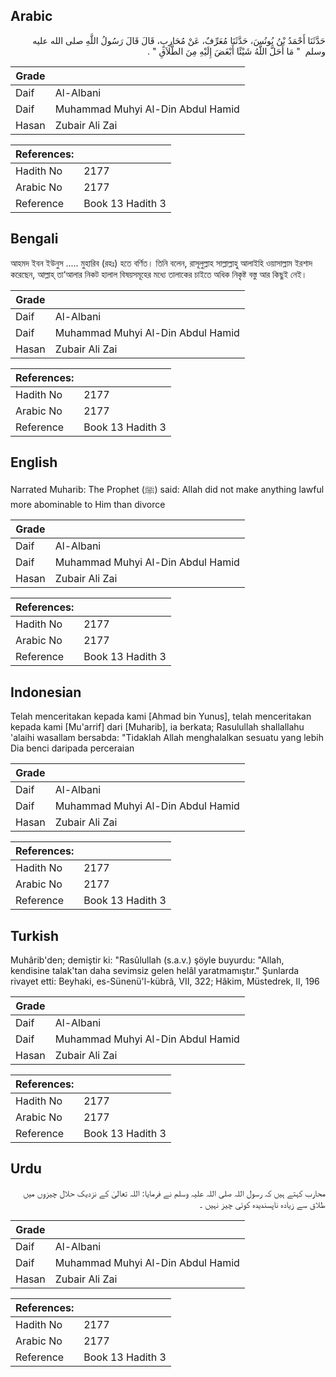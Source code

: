 ## Arabic


<div dir="rtl" lang="ar" style={{fontSize:'larger',backgroundColor:'#f8f9fa',padding:20}}>
حَدَّثَنَا أَحْمَدُ بْنُ يُونُسَ، حَدَّثَنَا مُعَرِّفٌ، عَنْ مُحَارِبٍ، قَالَ قَالَ رَسُولُ اللَّهِ صلى الله عليه وسلم ‏ "‏ مَا أَحَلَّ اللَّهُ شَيْئًا أَبْغَضَ إِلَيْهِ مِنَ الطَّلاَقِ ‏"‏ ‏.‏
</div>
<div style={{backgroundColor:'#f8f9fa',padding:20, marginBottom: 10}}><table> <thead> <tr> <th>Grade</th> <th></th> </tr> </thead> <tbody> <tr><td>Daif</td><td>Al-Albani</td></tr><tr><td>Daif</td><td>Muhammad Muhyi Al-Din Abdul Hamid</td></tr><tr><td>Hasan</td><td>Zubair Ali Zai</td></tr></tbody></table><table> <thead> <tr> <th>References:</th> <th></th> </tr> </thead> <tbody><tr><td>Hadith No</td><td>2177</td></tr><tr><td>Arabic No</td><td>2177</td></tr><tr><td>Reference</td><td>Book 13 Hadith 3</td></tr></tbody></table></div>

## Bengali


<div dir="ltr" lang="bn" style={{fontSize:'larger',backgroundColor:'#f8f9fa',padding:20}}>
আহমদ ইবন ইউনুস ..... মুহারিব (রহঃ) হতে বর্ণিত। তিনি বলেন, রাসূলুল্লাহ সাল্লাল্লাহু আলাইহি ওয়াসাল্লাম ইরশাদ করেছেন, আল্লাহ্ তা‘আলার নিকট হালাল বিষয়সমূহের মধ্যে তালাকের চাইতে অধিক নিকৃষ্ট বস্তু আর কিছুই নেই।
</div>
<div style={{backgroundColor:'#f8f9fa',padding:20, marginBottom: 10}}><table> <thead> <tr> <th>Grade</th> <th></th> </tr> </thead> <tbody> <tr><td>Daif</td><td>Al-Albani</td></tr><tr><td>Daif</td><td>Muhammad Muhyi Al-Din Abdul Hamid</td></tr><tr><td>Hasan</td><td>Zubair Ali Zai</td></tr></tbody></table><table> <thead> <tr> <th>References:</th> <th></th> </tr> </thead> <tbody><tr><td>Hadith No</td><td>2177</td></tr><tr><td>Arabic No</td><td>2177</td></tr><tr><td>Reference</td><td>Book 13 Hadith 3</td></tr></tbody></table></div>

## English


<div dir="ltr" lang="en" style={{fontSize:'larger',backgroundColor:'#f8f9fa',padding:20}}>
Narrated Muharib: The Prophet (ﷺ) said: Allah did not make anything lawful more abominable to Him than divorce
</div>
<div style={{backgroundColor:'#f8f9fa',padding:20, marginBottom: 10}}><table> <thead> <tr> <th>Grade</th> <th></th> </tr> </thead> <tbody> <tr><td>Daif</td><td>Al-Albani</td></tr><tr><td>Daif</td><td>Muhammad Muhyi Al-Din Abdul Hamid</td></tr><tr><td>Hasan</td><td>Zubair Ali Zai</td></tr></tbody></table><table> <thead> <tr> <th>References:</th> <th></th> </tr> </thead> <tbody><tr><td>Hadith No</td><td>2177</td></tr><tr><td>Arabic No</td><td>2177</td></tr><tr><td>Reference</td><td>Book 13 Hadith 3</td></tr></tbody></table></div>

## Indonesian


<div dir="ltr" lang="id" style={{fontSize:'larger',backgroundColor:'#f8f9fa',padding:20}}>
Telah menceritakan kepada kami [Ahmad bin Yunus], telah menceritakan kepada kami [Mu'arrif] dari [Muharib], ia berkata; Rasulullah shallallahu 'alaihi wasallam bersabda: "Tidaklah Allah menghalalkan sesuatu yang lebih Dia benci daripada perceraian
</div>
<div style={{backgroundColor:'#f8f9fa',padding:20, marginBottom: 10}}><table> <thead> <tr> <th>Grade</th> <th></th> </tr> </thead> <tbody> <tr><td>Daif</td><td>Al-Albani</td></tr><tr><td>Daif</td><td>Muhammad Muhyi Al-Din Abdul Hamid</td></tr><tr><td>Hasan</td><td>Zubair Ali Zai</td></tr></tbody></table><table> <thead> <tr> <th>References:</th> <th></th> </tr> </thead> <tbody><tr><td>Hadith No</td><td>2177</td></tr><tr><td>Arabic No</td><td>2177</td></tr><tr><td>Reference</td><td>Book 13 Hadith 3</td></tr></tbody></table></div>

## Turkish


<div dir="ltr" lang="tr" style={{fontSize:'larger',backgroundColor:'#f8f9fa',padding:20}}>
Muhârib'den; demiştir ki: "Rasûlullah (s.a.v.) şöyle buyurdu: "Allah, kendisine talak'tan daha sevimsiz gelen helâl yaratmamıştır." Şunlarda rivayet etti: Beyhaki, es-Sünenü'l-kübrâ, VII, 322; Hâkim, Müstedrek, II, 196
</div>
<div style={{backgroundColor:'#f8f9fa',padding:20, marginBottom: 10}}><table> <thead> <tr> <th>Grade</th> <th></th> </tr> </thead> <tbody> <tr><td>Daif</td><td>Al-Albani</td></tr><tr><td>Daif</td><td>Muhammad Muhyi Al-Din Abdul Hamid</td></tr><tr><td>Hasan</td><td>Zubair Ali Zai</td></tr></tbody></table><table> <thead> <tr> <th>References:</th> <th></th> </tr> </thead> <tbody><tr><td>Hadith No</td><td>2177</td></tr><tr><td>Arabic No</td><td>2177</td></tr><tr><td>Reference</td><td>Book 13 Hadith 3</td></tr></tbody></table></div>

## Urdu


<div dir="rtl" lang="ur" style={{fontSize:'larger',backgroundColor:'#f8f9fa',padding:20}}>
محارب کہتے ہیں کہ رسول اللہ صلی اللہ علیہ وسلم نے فرمایا: اللہ تعالیٰ کے نزدیک حلال چیزوں میں طلاق سے زیادہ ناپسندیدہ کوئی چیز نہیں ۔
</div>
<div style={{backgroundColor:'#f8f9fa',padding:20, marginBottom: 10}}><table> <thead> <tr> <th>Grade</th> <th></th> </tr> </thead> <tbody> <tr><td>Daif</td><td>Al-Albani</td></tr><tr><td>Daif</td><td>Muhammad Muhyi Al-Din Abdul Hamid</td></tr><tr><td>Hasan</td><td>Zubair Ali Zai</td></tr></tbody></table><table> <thead> <tr> <th>References:</th> <th></th> </tr> </thead> <tbody><tr><td>Hadith No</td><td>2177</td></tr><tr><td>Arabic No</td><td>2177</td></tr><tr><td>Reference</td><td>Book 13 Hadith 3</td></tr></tbody></table></div>